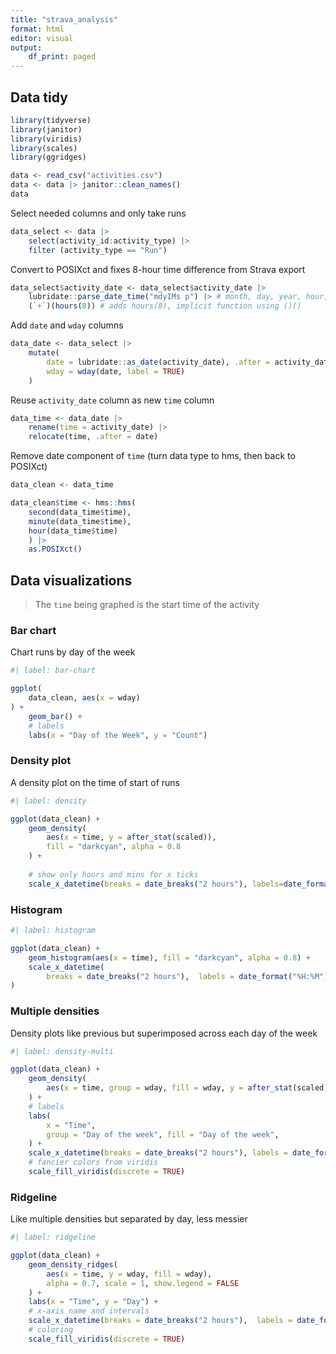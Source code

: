 ```yaml
---
title: "strava_analysis"
format: html
editor: visual
output:
    df_print: paged
---
```


## Data tidy

```r
library(tidyverse)
library(janitor)
library(viridis)
library(scales)
library(ggridges)

data <- read_csv("activities.csv")
data <- data |> janitor::clean_names()
data
```

Select needed columns and only take runs

```r
data_select <- data |> 
    select(activity_id:activity_type) |> 
    filter (activity_type == "Run")
```

Convert to POSIXct and fixes 8-hour time difference from Strava export

```r
data_select$activity_date <- data_select$activity_date |>
    lubridate::parse_date_time("mdyIMs p") |> # month, day, year, hour, minute, sec, pm/am
    (`+`)(hours(8)) # adds hours(8), implicit function using ()()
```

Add `date` and `wday` columns

```r
data_date <- data_select |> 
    mutate(
        date = lubridate::as_date(activity_date), .after = activity_date,
        wday = wday(date, label = TRUE)
    )
```

Reuse `activity_date` column as new `time` column

```r
data_time <- data_date |> 
    rename(time = activity_date) |> 
    relocate(time, .after = date)
```

Remove date component of `time` (turn data type to hms, then back to POSIXct)

```r
data_clean <- data_time

data_clean$time <- hms::hms(
    second(data_time$time),
    minute(data_time$time),
    hour(data_time$time)
    ) |> 
    as.POSIXct()
```

## Data visualizations

> The `time` being graphed is the start time of the activity

### Bar chart

Chart runs by day of the week

```r
#| label: bar-chart

ggplot(
    data_clean, aes(x = wday)
) + 
    geom_bar() +
    # labels
    labs(x = "Day of the Week", y = "Count")
```

### Density plot

A density plot on the time of start of runs

```r
#| label: density

ggplot(data_clean) + 
    geom_density(
        aes(x = time, y = after_stat(scaled)),
        fill = "darkcyan", alpha = 0.8
    ) +
    
    # show only hours and mins for x ticks 
    scale_x_datetime(breaks = date_breaks("2 hours"), labels=date_format("%H:%M"))

```

### Histogram

```r
#| label: histogram

ggplot(data_clean) + 
    geom_histogram(aes(x = time), fill = "darkcyan", alpha = 0.8) +
    scale_x_datetime(
        breaks = date_breaks("2 hours"),  labels = date_format("%H:%M")
)
```

### Multiple densities

Density plots like previous but superimposed across each day of the week

```r
#| label: density-multi

ggplot(data_clean) + 
    geom_density(
        aes(x = time, group = wday, fill = wday, y = after_stat(scaled)), alpha = 0.5
    ) + 
    # labels
    labs(
        x = "Time", 
        group = "Day of the week", fill = "Day of the week",
    ) +
    scale_x_datetime(breaks = date_breaks("2 hours"), labels = date_format("%H:%M")) + 
    # fancier colors from viridis
    scale_fill_viridis(discrete = TRUE) 

```

### Ridgeline

Like multiple densities but separated by day, less messier

```r
#| label: ridgeline

ggplot(data_clean) +
    geom_density_ridges(
        aes(x = time, y = wday, fill = wday), 
        alpha = 0.7, scale = 1, show.legend = FALSE
    ) +
    labs(x = "Time", y = "Day") +
    # x-axis name and intervals
    scale_x_datetime(breaks = date_breaks("2 hours"),  labels = date_format("%H:%M")) + 
    # coloring
    scale_fill_viridis(discrete = TRUE)

```
